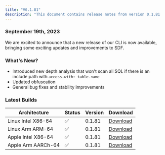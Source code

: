 ```yaml
---
title: "V0.1.81"
description: "This document contains release notes from version 0.1.81 of SDF."
---
```

### September 19th, 2023

We are excited to announce that a new release of our CLI is now available, bringing some exciting updates and improvements to SDF.

### What's New?
- Introduced new depth analysis that won't scan all SQL if there is an include path with `access-with: table-name`
- Updated obfuscation 
- General bug fixes and stability improvements


### Latest Builds 

| Architecture           | Status | Version | Download |
| ---------------------- | ------ | ------- | -------- |
| Linux Intel X86-64     |   ✅   | 0.1.81  | [Download](https://cdn.sdf.com/releases/download/sdf-v0.1.81-x86_64-unknown-linux-musl.tar.gz) |
| Linux Arm ARM-64       |   ✅   | 0.1.81  | [Download](https://cdn.sdf.com/releases/download/sdf-v0.1.81-arm-unknown-linux-gnueabihf.tar.gz) |
| Apple Intel X86-64     |   ✅   | 0.1.81  | [Download](https://cdn.sdf.com/releases/download/sdf-v0.1.81-x86_64-apple-darwin.tar.gz) |
| Apple Arm AARCh-64     |   ✅   | 0.1.81  | [Download](https://cdn.sdf.com/releases/download/sdf-v0.1.81-aarch64-apple-darwin.tar.gz) |
